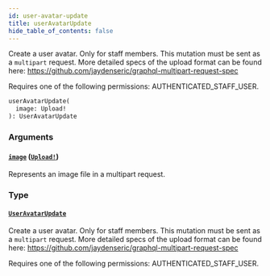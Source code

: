 ```yaml
---
id: user-avatar-update
title: userAvatarUpdate
hide_table_of_contents: false
---
```


Create a user avatar. Only for staff members. This mutation must be sent as a `multipart` request. More detailed specs of the upload format can be found here: https://github.com/jaydenseric/graphql-multipart-request-spec

Requires one of the following permissions: AUTHENTICATED_STAFF_USER.

```graphql
userAvatarUpdate(
  image: Upload!
): UserAvatarUpdate
```

### Arguments

#### [`image`](#) ([`Upload!`](../../../developer/api-reference/scalars/upload))

Represents an image file in a multipart request.

### Type

#### [`UserAvatarUpdate`](../../../developer/api-reference/objects/user-avatar-update)

Create a user avatar. Only for staff members. This mutation must be sent as a `multipart` request. More detailed specs of the upload format can be found here: https://github.com/jaydenseric/graphql-multipart-request-spec

Requires one of the following permissions: AUTHENTICATED_STAFF_USER.
